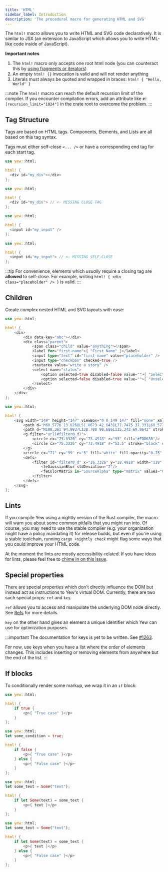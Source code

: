 ```yaml
---
title: 'HTML'
sidebar_label: Introduction
description: 'The procedural macro for generating HTML and SVG'
---
```



The `html!` macro allows you to write HTML and SVG code declaratively. It is similar to JSX
\(an extension to JavaScript which allows you to write HTML-like code inside of JavaScript\).

**Important notes**

1. The `html!` macro only accepts one root html node \(you can counteract this by
   [using fragments or iterators](./../html/lists.mdx)\)
2. An empty `html! {}` invocation is valid and will not render anything
3. Literals must always be quoted and wrapped in braces: `html! { "Hello, World" }`

:::note
The `html!` macro can reach the default recursion limit of the compiler. If you encounter compilation errors, add an attribute like `#![recursion_limit="1024"]` in the crate root to overcome the problem.
:::

## Tag Structure

Tags are based on HTML tags. Components, Elements, and Lists are all based on this tag syntax.

Tags must either self-close `<... />` or have a corresponding end tag for each start tag.

<Tabs>
  <TabItem value="Open - Close" label="Open - Close" default>

```rust
use yew::html;

html! {
  <div id="my_div"></div>
};
```

  </TabItem>
  <TabItem value="Invalid" label="Invalid">

```rust ,compile_fail
use yew::html;

html! {
  <div id="my_div"> // <- MISSING CLOSE TAG
};
```

  </TabItem>
</Tabs>

<Tabs>
  <TabItem value="Self-closing" label="Self-closing">

```rust
use yew::html;

html! {
  <input id="my_input" />
};
```

  </TabItem>
  <TabItem value="Invalid" label="Invalid">

```rust ,compile_fail
use yew::html;

html! {
  <input id="my_input"> // <- MISSING SELF-CLOSE
};
```

  </TabItem>
</Tabs>

:::tip
For convenience, elements which _usually_ require a closing tag are **allowed** to self-close. For example, writing `html! { <div class="placeholder" /> }` is valid.
:::

## Children

Create complex nested HTML and SVG layouts with ease:

<Tabs>
  <TabItem value="HTML" label="HTML">

```rust
use yew::html;

html! {
    <div>
        <div data-key="abc"></div>
        <div class="parent">
            <span class="child" value="anything"></span>
            <label for="first-name">{ "First Name" }</label>
            <input type="text" id="first-name" value="placeholder" />
            <input type="checkbox" checked=true />
            <textarea value="write a story" />
            <select name="status">
                <option selected=true disabled=false value="">{ "Selected" }</option>
                <option selected=false disabled=true value="">{ "Unselected" }</option>
            </select>
        </div>
    </div>
};
```

  </TabItem>
  <TabItem value="SVG" label="SVG">

```rust
use yew::html;

html! {
    <svg width="149" height="147" viewBox="0 0 149 147" fill="none" xmlns="http://www.w3.org/2000/svg">
        <path d="M60.5776 13.8268L51.8673 42.6431L77.7475 37.331L60.5776 13.8268Z" fill="#DEB819"/>
        <path d="M108.361 94.9937L138.708 90.686L115.342 69.8642" stroke="black" stroke-width="4" stroke-linecap="round" stroke-linejoin="round"/>
        <g filter="url(#filter0_d)">
            <circle cx="75.3326" cy="73.4918" r="55" fill="#FDD630"/>
            <circle cx="75.3326" cy="73.4918" r="52.5" stroke="black" stroke-width="5"/>
        </g>
        <circle cx="71" cy="99" r="5" fill="white" fill-opacity="0.75" stroke="black" stroke-width="3"/>
        <defs>
            <filter id="filter0_d" x="16.3326" y="18.4918" width="118" height="118" filterUnits="userSpaceOnUse" color-interpolation-filters="sRGB">
                <feGaussianBlur stdDeviation="2"/>
                <feColorMatrix in="SourceAlpha" type="matrix" values="0 0 0 0 0 0 0 0 0 0 0 0 0 0 0 0 0 0 127 0"/>
            </filter>
        </defs>
    </svg>
};
```

  </TabItem>
</Tabs>

## Lints

If you compile Yew using a nightly version of the Rust compiler, the macro will warn you about some
common pitfalls that you might run into. Of course, you may need to use the stable compiler (e.g.
your organization might have a policy mandating it) for release builds, but even if you're using a
stable toolchain, running `cargo +nightly check` might flag some ways that you could improve your
HTML code.

At the moment the lints are mostly accessibility-related. If you have ideas for lints, please feel
free to [chime in on this issue](https://github.com/yewstack/yew/issues/1334).

## Special properties

There are special properties which don't directly influence the DOM but instead act as instructions to Yew's virtual DOM.
Currently, there are two such special props: `ref` and `key`.

`ref` allows you to access and manipulate the underlying DOM node directly. See [Refs](../components/refs) for more details.

`key` on the other hand gives an element a unique identifier which Yew can use for optimization purposes.

:::important
The documentation for keys is yet to be written. See [#1263](https://github.com/yewstack/yew/issues/1263).

For now, use keys when you have a list where the order of elements changes. This includes inserting or removing elements from anywhere but the end of the list.
:::

## If blocks

To conditionally render some markup, we wrap it in an `if` block:

<Tabs>
  <TabItem value="if" label="if">

```rust
use yew::html;

html! {
    if true {
        <p>{ "True case" }</p>
    }
};
```

  </TabItem>
  <TabItem value="if - else" label="if - else">

```rust
use yew::html;
let some_condition = true;

html! {
    if false {
        <p>{ "True case" }</p>
    } else {
        <p>{ "False case" }</p>
    }
};
```

  </TabItem>
  <TabItem value="if let" label="if let">

```rust
use yew::html;
let some_text = Some("text");

html! {
    if let Some(text) = some_text {
        <p>{ text }</p>
    }
};
```

  </TabItem>
  <TabItem value="if let else" label="if let else">

```rust
use yew::html;
let some_text = Some("text");

html! {
    if let Some(text) = some_text {
        <p>{ text }</p>
    } else {
        <p>{ "False case" }</p>
    }
};
```

  </TabItem>
</Tabs>
